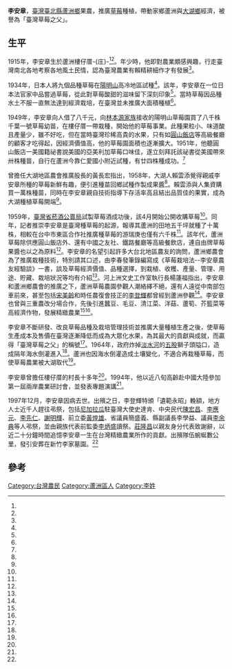 {{Infobox person
| name = 李安章
| birth_date =1915年
|出生地點 = {{TWN-JPN}}[[臺北廳|臺北廳]][[芝蘭二堡|芝蘭二堡]][[樓仔厝庄|樓仔厝-{庄}-]]
| death_date = {{death year and age|1997|1915|12}}
|逝世地點 = {{TWN}}
| occupation = 果農
| known_for = 培育草莓
| children =
}}
'''李安章'''{{BD|1915年||1997年|12月||}}，[[臺灣|臺灣]][[臺北縣|臺北縣]][[蘆洲區|蘆洲鄉]]果農，推廣[[草莓|草莓]]種植，帶動家鄉蘆洲與[[大湖鄉_(台灣)|大湖鄉]]經濟，被譽為「臺灣草莓之父」。

==生平==
1915年，李安章生於蘆洲樓仔厝-{庄}-<ref name="林家群2"/><ref name="吳明倫"/>。年少時，他即對農業頗感興趣，行走臺灣南北各地考察各地風土民情，認為臺灣農業有賴精耕細作才有發展<ref name="林家群2"/>。

1934年，日本人將九個品種草莓在[[陽明山|陽明山]]高冷地區試種<ref name="林錫霞"/>。該年，李安章在一位日本法官家中品嘗過草莓，從此對草莓酸甜的滋味留下深刻印象<ref name="林家群2"/>。當時草莓因品種水土不服一直無法達到經濟栽培，在臺灣並未推廣大面積種植<ref name="莊明仁"/>。

1949年，李安章向人借了八千元，向[[林本源家族|林本源家族]]接收的陽明山草莓園買了八千株千葉一號草莓幼苗，在樓仔厝一帶栽種，開始他的草莓事業。此種果粒小、味道酸且產量少，雖不好吃，但在當時臺灣珍稀高貴的水果，只有如[[圓山飯店|圓山飯店]]等高級餐廳的顧客才吃得起，因經濟價值高，他的草莓園面積也逐漸擴大。1951年，他聽圓山飯店一美國籍祕書說美國的亞美利加草莓口味佳，遂立刻拜託該祕書從美國帶來卅株種苗，自行在蘆洲今靠仁愛國小附近試種，有廿四株種成功。<ref name="莊明仁"/>

曾擔任大湖地區農會推廣股長的黃長宏指出，1958年，大湖人賴雲添覺得親戚李安章所種的草莓新鮮有趣，便引進種苗回鄉試種作製成果醬<ref name="林錫霞"/>。賴雲添與人集資購買一萬株種苗，同時在李安章親自技術指導下存活率高且結出品質佳的果實，成為大湖種植草莓開端<ref name="莊明仁"/>。

1959年，[[臺灣省菸酒公賣局|臺灣省菸酒公賣局]]試製草莓酒成功後，該4月開始公開收購草莓<ref name="1959-09-04"/>。同年，記者推崇李安章是臺灣種草莓的起源，報導其蘆洲的田地五千坪就種了十萬株，相較在台中市東區合作社推廣種草莓的游瑞庚也僅有六千株<ref name="子君"/>。該年代，蘆洲草莓除供應圓山飯店外、還有中國之友社、鐵路餐廳等高級餐飲店，連自由牌草莓果醬也以之為原料<ref name="林家群2"/>。李安章的名望引起許多大台北地區農友的詢問，蘆洲鄉農會為了推廣栽種技術，特別請其口述，由李春發筆錄編寫成《草莓栽培法--李安章農友經驗談》一書，談及草莓經濟價值、品種選擇，到栽植、收穫、產量、管理、用途、貯藏、栽培狀況等均有介紹<ref name="吳明倫"/>。河上洲文史工作室執行長楊蓮福指出，李安章和蘆洲鄉農會的推廣之下，蘆洲草莓農園參觀人潮絡繹不絕，還有人遠從中南部包車前來，甚至包括[[宋美齡|宋美齡]]和時任農復會技正的[[李登輝|李登輝]]都曾經到蘆洲參觀<ref name="林昭彰"/>。李安章也曾與三重農改分場合作，先後引進蠶豆、毛豆、清江菜、洋菇、蘆筍、芥籃菜等高經濟作物，發展精緻農業<ref name="林家群2"/><ref name="吳明倫"/>。

李安章不斷研發、改良草莓品種及栽培管理技術並推廣大量種植生產之後，使草莓生產成本及售價在臺灣逐漸降低而成為大眾化水果，為其最大的貢獻與成就，而贏得「臺灣草莓之父」的稱號<ref name="莊明仁"/>。1964年，政府炸掉[[淡水河|淡水河]]的[[五股區|五股]]獅子頭隘口，造成隔年海水倒灌進入<ref name="張力可"/>。蘆洲也因海水倒灌造成土壤變化，不適合再栽種草莓，而使草莓農業被大湖取代<ref name="莊明仁"/>。

李安章曾擔任樓仔厝的村長十多年<ref name="吳明倫"/>。1994年，他以近八旬高齡赴中國大陸參加第一屆兩岸農業研討會，並發表專題演講<ref name="林家群2"/>。

1997年12月，李安章因病去世。出殯之日，李登輝特頒「遺範永昭」輓額，地方人士近千人趕往弔祭，包括[[尼加拉瓜|尼加拉瓜]]駐臺灣大使史達肯、中央民代[[陳宏昌|陳宏昌]]、[[李應元|李應元]]、[[李先仁|李先仁]]、[[謝明輝|謝明輝]]、前立委[[黃煌雄|黃煌雄]]、省議員簡盛義、縣副議長李學益、議員[[李余典|李余典]]等人弔祭，並由親族代表前監委[[李炳盛|李炳盛]]讀祭。[[莊隆昌|莊隆昌]]以親友身分代表致謝辭，以近二十分鐘時間追憶李安章一生在台灣精緻農業所作的貢獻。出殯隊伍蜿蜒數公里，發引安葬在新竹李家墓園。<ref name="林家群1"/>

==參考==
{{portal box|人物|臺灣|農業}}
{{reflist|refs=

<ref name="張力可">{{Cite news|url=|title=《老 照 片 說 故 事》炸開獅子頭隘口 改寫水利史|author=張力可|language=zh-tw|publisher=中國時報|date=2003-08-13|accessdate=}}</ref>

<ref name="子君">{{Cite news|url=|title=新興的農村副業 珍貴菓子－草莓|author=子君|language=zh-tw|newspaper=臺灣民聲日報|date=1959-04-27|accessdate=}}</ref>

<ref name="1959-09-04">{{Cite news|url=|title=栽培草莓利益甚豐|author=|language=zh-tw|newspaper=臺灣民聲日報|date=1959-09-04|accessdate=}}</ref>

<ref name="林錫霞">{{Cite news|url=|title=《漂流到台灣的故事》大湖 創造草莓奇蹟 洋味十足的果子 成功在台灣發展成觀光休閒農業|author=林錫霞|language=zh-tw|newspaper=聯合報|date=2003-03-31|accessdate=}}</ref>

<ref name="吳明倫">{{Cite news|url=|title=蘆洲種植草莓開台灣先河|author=吳明倫|language=zh-tw|newspaper=中國時報|date=1999-10-29|accessdate=}}</ref>

<ref name="林家群2">{{Cite news|url=|title=人物　台灣草莓之父李安章去世|author=林家群|language=zh-tw|newspaper=中國時報|date=1998-04-18|accessdate=}}</ref>

<ref name="林家群1">{{Cite news|url=|title=「草莓之父」出殯冠蓋雲集 總統頒輓額追悼李安章|author=林家群|language=zh-tw|newspaper=中國時報|date=1998-04-21|accessdate=}}</ref>

<ref name="莊明仁">{{Cite news|url=|title=李安章 台灣草莓之父|author=莊明仁|language=zh-tw|newspaper=中國時報|date=2001-08-31|accessdate=}}</ref>

<ref name="林昭彰">{{Cite news|url=|title=台灣草莓之父 曾經由蘆洲到大湖推廣……李安章「經驗談」 見證草莓栽培史|author=林昭彰|language=zh-tw|newspaper=聯合報|date=1999-10-29|accessdate=}}</ref>

}}
 

[[Category:台灣農民|Category:台灣農民]]
[[Category:蘆洲區人|Category:蘆洲區人]]
[[Category:李姓|Category:李姓]]